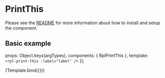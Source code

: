 
<Meta title="Molecules/PrintThis" />

# PrintThis
Please see the [README](https://github.com/dpc-sdp/ripple/blob/master/packages/components/Molecules/PrintThis/README.md) for more information about how to install and setup the component.

## Basic example

  props: Object.keys(argTypes),
  components: { RplPrintThis },
  template: ` <rpl-print-this :label="label" />`
});

<Canvas>
  <Story
    name="PrintThis"
    args={{
      label: 'Print this page'
    }}
  >
    {Template.bind({})}
  </Story>
</Canvas>

<ArgsTable of={RplPrintThis} />

